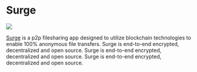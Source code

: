 # Surge

<p style={{ "text-align": "center" }}>
  <img src={require("@site/static/img/showcase/surge.png").default} />
  <br />
</p>

[Surge](https://surge.rule110.io/) is a p2p filesharing app designed to utilize blockchain technologies to enable 100% anonymous file transfers. Surge is end-to-end encrypted, decentralized and open source. Surge is end-to-end encrypted, decentralized and open source. Surge is end-to-end encrypted, decentralized and open source.
